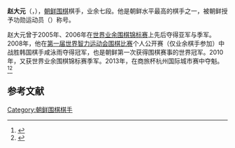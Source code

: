 '''赵大元'''（{{lang-ko|조대원}}，{{bd|1988年|4月26日}}），[[朝鲜|朝鲜]][[围棋|围棋]]棋手，业余七段。他是朝鲜水平最高的棋手之一，被朝鲜授予功勋运动员（{{lang|ko|공훈체육인}}）称号。

赵大元曾于2005年、2006年在[[世界业余围棋锦标赛|世界业余围棋锦标赛]]上先后夺得亚军与季军。2008年，他在[[第一届世界智力运动会围棋比赛|第一届世界智力运动会围棋比赛]]个人公开赛（仅业余棋手参加）中战胜韩国棋手咸泳雨夺得冠军，也是朝鲜第一次获得围棋赛事的世界冠军。2010年，又获世界业余围棋锦标赛季军。2013年，在商旅杯杭州国际城市赛中夺魁。<ref>{{cite web|url=http://www.sdqipai.com/plus/view.php?aid=5105|title=朝鲜围棋强手赵大元|publisher=山东棋牌运动管理中心|date=2014-11-02|access-date=2016-05-10|archive-url=https://web.archive.org/web/20171228232416/http://www.sdqipai.com/plus/view.php?aid=5105|archive-date=2017-12-28|dead-url=yes}}</ref><ref>{{cite web|url=http://epaper.gmw.cn/gmrb/html/2008-10/13/nw.D110000gmrb_20081013_13-06.htm|title=智运会上的君子风范|date=2008-10-13|publisher=光明日报|access-date=2016-05-10|archive-date=2017-12-29|archive-url=https://web.archive.org/web/20171229052207/http://epaper.gmw.cn/gmrb/html/2008-10/13/nw.D110000gmrb_20081013_13-06.htm|dead-url=no}}</ref>

== 参考文献 ==
{{reflist}}

{{朝鲜人物小作品}}

[[Category:朝鲜围棋棋手|Category:朝鲜围棋棋手]]
